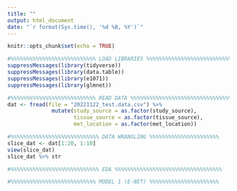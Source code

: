 ```yaml
---
title: ""
output: html_document
date: "`r format(Sys.time(), '%d %B, %Y')`"
---
```


```r
knitr::opts_chunk$set(echo = TRUE)

#%%%%%%%%%%%%%%%%%%%%%%%%%%% LOAD LIBRARIES %%%%%%%%%%%%%%%%%%%%%%%%%%%%%%%
suppressMessages(library(tidyverse))
suppressMessages(library(data.table))
suppressMessages(library(e1071))
suppressMessages(library(glmnet))
```


```r
#%%%%%%%%%%%%%%%%%%%%%%%%%%% READ DATA %%%%%%%%%%%%%%%%%%%%%%%%%%%%%%%%%%%%%
dat <- fread(file = "20221122_test.data.csv") %>%
              mutate(study_source = as.factor(study_source),
                     tissue_source = as.factor(tissue_source),
                     met_location = as.factor(met_location))
```


```r
#%%%%%%%%%%%%%%%%%%%%%%%%%%%% DATA WRANGLING %%%%%%%%%%%%%%%%%%%%%%
slice_dat <- dat[1:20, 1:10]
view(slice_dat)
slice_dat %>% str
```


```r
#%%%%%%%%%%%%%%%%%%%%%%%%%%%% EDA %%%%%%%%%%%%%%%%%%%%%%%%%%%%%%%%%%
```


```r
#%%%%%%%%%%%%%%%%%%%%%%%%%%% MODEL 1 (E-NET) %%%%%%%%%%%%%%%%%%%%%%
```




















